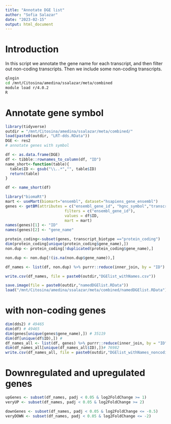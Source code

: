 ```yaml
---
title: "Annotate DGE list"
author: "Sofia Salazar"
date: "2023-02-15"
output: html_document
---
```


# Introduction

In this script we annotate the gene name for each transcript, and then filter out non-coding transcripts. Then we include some non-coding transcripts.

```bash
qlogin
cd /mnt/Citosina/amedina/ssalazar/meta/combined
module load r/4.0.2
R
```


# Annotate gene symbol

```r
library(tidyverse)
outdir = "/mnt/Citosina/amedina/ssalazar/meta/combined/"
load(paste0(outdir, "LRT-dds.RData"))
DGE <- res2
# annotate genes with symbol

df <- as.data.frame(DGE)
df <- tibble::rownames_to_column(df, "ID")
name_short<-function(table){
  table$ID <- gsub("\\..*","", table$ID)
  return(table)
}

df <- name_short(df)

library("biomaRt")
mart <- useMart(biomart="ensembl", dataset="hsapiens_gene_ensembl")
genes <- getBM(attributes = c("ensembl_gene_id", "hgnc_symbol","transcript_biotype"),
                          filters = c("ensembl_gene_id"), 
                          values = df$ID,
                          mart = mart)
names(genes)[1] <- "ID"
names(genes)[2] <- "gene_name"

protein_coding<-subset(genes, transcript_biotype =="protein_coding")
dim(protein_coding[unique(protein_coding$gene_name),])
non.dup <- protein_coding[!duplicated(protein_coding$gene_name),]

non.dup <- non.dup[!(is.na(non.dup$gene_name)),]

df_names <- list(df, non.dup) %>% purrr::reduce(inner_join, by = "ID")

write.csv(df_names, file = paste0(outdir,"DGElist_withNames.csv"))
```

```r
save.image(file = paste0(outdir,"namedDGElist.RData"))
load("/mnt/Citosina/amedina/ssalazar/meta/combined/namedDGElist.RData")
```

# with non-coding genes

```r
dim(dds2) # 49465
dim(df) # 49465
dim(genes[unique(genes$gene_name),]) # 35119
dim(df[unique(df$ID),]) # 
df_names_all <- list(df, genes) %>% purrr::reduce(inner_join, by = "ID")
dim(df_names_all[unique(df_names_all$ID),])# 76982  
write.csv(df_names_all, file = paste0(outdir,"DGElist_withNames_noncoding.csv"))
```


# Downregulated and upregulated genes

```r
upGenes <- subset(df_names, padj < 0.05 & log2FoldChange >= 1)
veryUP <- subset(df_names, padj < 0.05 & log2FoldChange >= 2)

downGenes <- subset(df_names, padj < 0.05 & log2FoldChange <= -0.5)
veryDOWN <- subset(df_names, padj < 0.05 & log2FoldChange <= -2)
```

